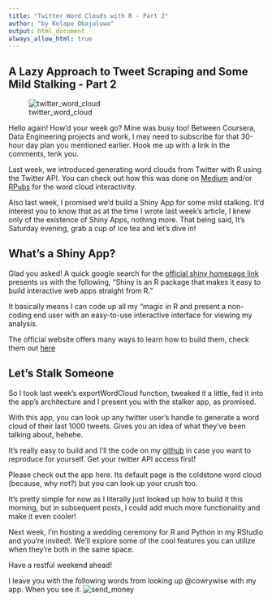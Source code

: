 ```yaml
---
title: "Twitter Word Clouds with R - Part 2"
author: "by Kolapo Obajuluwa"
output: html_document
always_allow_html: true
---
```


## A Lazy Approach to Tweet Scraping and Some Mild Stalking - Part 2

![twitter_word_cloud](../plots/twitterfoodwordcloud2.png)

Hello again! How'd your week go? Mine was busy too! Between Coursera, Data Engineering projects and work, I may need to subscribe for that 30-hour day plan you mentioned earlier. Hook me up with a link in the comments, tenk you.

Last week, we introduced generating word clouds from Twitter with R using the Twitter API. You can check out how this was done on [Medium](https://kolaobajuluwa.medium.com/twitter-word-clouds-with-r-f72a06c9b540) and/or [RPubs](https://rpubs.com/kolaoba) for the word cloud interactivity.

Also last week, I promised we'd build a Shiny App for some mild stalking. It'd interest you to know that as at the time I wrote last week's article, I knew only of the existence of Shiny Apps, nothing more. That being said, It's Saturday evening, grab a cup of ice tea and let's dive in!



## What's a Shiny App?

Glad you asked! A quick google search for the [official shiny homepage link](https://shiny.rstudio.com/) presents us with the following, "Shiny is an R package that makes it easy to build interactive web apps straight from R." 

It basically means I can code up all my "magic in R and present a non-coding end user with an easy-to-use interactive interface for viewing my analysis.

The official website offers many ways to learn how to build them, check them out [here](https://shiny.rstudio.com/)


## Let's Stalk Someone

So I took last week's exportWordCloud function, tweaked it a little, fed it into the app's architecture and I present you with the stalker app, as promised. 

With this app, you can look up any twitter user's handle to generate a word cloud of their last 1000 tweets.
Gives you an idea of what they've been talking about, hehehe.

It's really easy to build and I'll the code on my [github](https://github.com/kolaoba/R_Projects/tree/main/apps/TwitterWordCloud) in case you want to reproduce for yourself. Get your twitter API access first!

Please check out the app here. Its default page is the coldstone word cloud (because, why not?) but you can look up your crush too.


It's pretty simple for now as I literally just looked up how to build it this morning, but in subsequent posts, I could add much more functionality and make it even cooler!

Next week, I'm hosting a wedding ceremony for R and Python in my RStudio and you're invited!. We'll explore some of the cool features you can utilize when they're both in the same space.


Have a restful weekend ahead!

I leave you with the following words from looking up @cowrywise with my app. When you see it.
![send_money](../plots/send_money.png)




